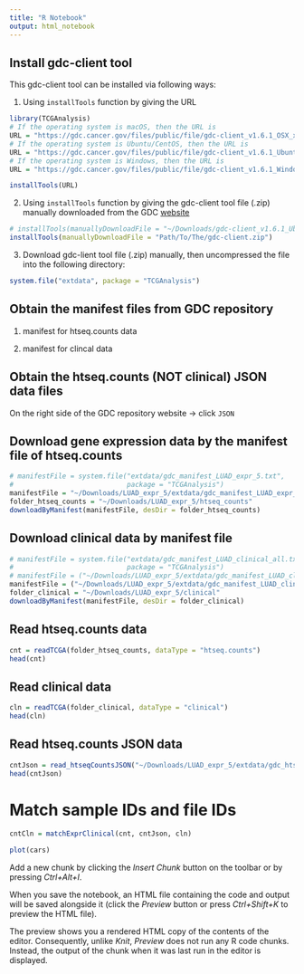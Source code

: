 ```yaml
---
title: "R Notebook"
output: html_notebook
---
```


## Install gdc-client tool
This gdc-client tool can be installed via following ways:

(1) Using `installTools` function by giving the URL
```r
library(TCGAnalysis)
# If the operating system is macOS, then the URL is
URL = "https://gdc.cancer.gov/files/public/file/gdc-client_v1.6.1_OSX_x64.zip"
# If the operating system is Ubuntu/CentOS, then the URL is
URL = "https://gdc.cancer.gov/files/public/file/gdc-client_v1.6.1_Ubuntu_x64.zip"
# If the operating system is Windows, then the URL is
URL = "https://gdc.cancer.gov/files/public/file/gdc-client_v1.6.1_Windows_x64.zip"

installTools(URL)
```

(2) Using `installTools` function by giving the gdc-client tool file (.zip) manually 
downloaded from the GDC [website](https://gdc.cancer.gov/access-data/gdc-data-transfer-tool)
```r
# installTools(manuallyDownloadFile = "~/Downloads/gdc-client_v1.6.1_Ubuntu_x64(1).zip")
installTools(manuallyDownloadFile = "Path/To/The/gdc-client.zip")
```

(3) Download gdc-lient tool file (.zip) manually, then uncompressed the file into the following directory:

```r
system.file("extdata", package = "TCGAnalysis")
```

## Obtain the manifest files from GDC repository

(1) manifest for htseq.counts data

(2) manifest for clincal data


## Obtain the **htseq.counts** (NOT **clinical**) JSON data files

On the right side of the GDC repository website -> click `JSON`

## Download gene expression data by the manifest file of htseq.counts
```r
# manifestFile = system.file("extdata/gdc_manifest_LUAD_expr_5.txt", 
#                            package = "TCGAnalysis")
manifestFile = "~/Downloads/LUAD_expr_5/extdata/gdc_manifest_LUAD_expr_5.txt"
folder_htseq_counts = "~/Downloads/LUAD_expr_5/htseq_counts"
downloadByManifest(manifestFile, desDir = folder_htseq_counts)
```

## Download clinical data by manifest file
```r
# manifestFile = system.file("extdata/gdc_manifest_LUAD_clinical_all.txt", 
#                            package = "TCGAnalysis")
# manifestFile = ("~/Downloads/LUAD_expr_5/extdata/gdc_manifest_LUAD_clinical_all.txt")
manifestFile = ("~/Downloads/LUAD_expr_5/extdata/gdc_manifest_LUAD_clinical_200.txt")
folder_clinical = "~/Downloads/LUAD_expr_5/clinical"
downloadByManifest(manifestFile, desDir = folder_clinical)
```

## Read htseq.counts data 
```r
cnt = readTCGA(folder_htseq_counts, dataType = "htseq.counts")
head(cnt)
```

## Read clinical data
```r
cln = readTCGA(folder_clinical, dataType = "clinical")
head(cln)

```


## Read htseq.counts JSON data
```r
cntJson = read_htseqCountsJSON("~/Downloads/LUAD_expr_5/extdata/gdc_htseq_counts_LUAD_all.json")
head(cntJson)

```
# Match sample IDs and file IDs

```r
cntCln = matchExprClinical(cnt, cntJson, cln)


```


```r
plot(cars)
```

Add a new chunk by clicking the *Insert Chunk* button on the toolbar or by pressing *Ctrl+Alt+I*.

When you save the notebook, an HTML file containing the code and output will be saved alongside it (click the *Preview* button or press *Ctrl+Shift+K* to preview the HTML file).

The preview shows you a rendered HTML copy of the contents of the editor. Consequently, unlike *Knit*, *Preview* does not run any R code chunks. Instead, the output of the chunk when it was last run in the editor is displayed.
